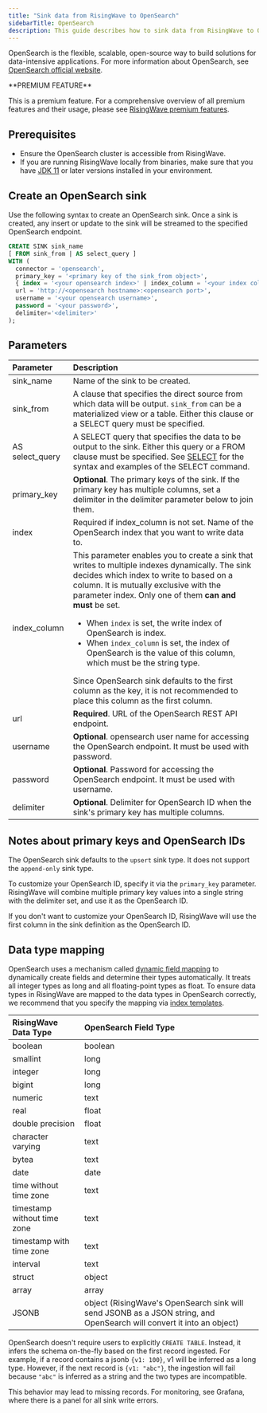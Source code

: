 ```yaml
---
title: "Sink data from RisingWave to OpenSearch"
sidebarTitle: OpenSearch
description: This guide describes how to sink data from RisingWave to OpenSearch using the OpenSearch sink connector in RisingWave.
---
```


OpenSearch is the flexible, scalable, open-source way to build solutions for data-intensive applications. For more information about OpenSearch, see [OpenSearch official website](https://opensearch.org/).

<Tip>
**PREMIUM FEATURE**

This is a premium feature. For a comprehensive overview of all premium features and their usage, please see [RisingWave premium features](/get-started/premium-features).
</Tip>

## Prerequisites

* Ensure the OpenSearch cluster is accessible from RisingWave.
* If you are running RisingWave locally from binaries, make sure that you have [JDK 11](https://openjdk.org/projects/jdk/11/) or later versions installed in your environment.

## Create an OpenSearch sink

Use the following syntax to create an OpenSearch sink. Once a sink is created, any insert or update to the sink will be streamed to the specified OpenSearch endpoint.

```sql
CREATE SINK sink_name
[ FROM sink_from | AS select_query ]
WITH (
  connector = 'opensearch',
  primary_key = '<primary key of the sink_from object>',
  { index = '<your opensearch index>' | index_column = '<your index column>' },
  url = 'http://<opensearch hostname>:<opensearch port>',
  username = '<your opensearch username>',
  password = '<your password>',
  delimiter='<delimiter>'
);
```

## Parameters

| Parameter        | Description          |
| :--------------- | :-------------------- |
| sink\_name       | Name of the sink to be created.                                                                                                                                                                                                                                                                                                                                                                                                                                                                                                                            |
| sink\_from       | A clause that specifies the direct source from which data will be output. `sink_from` can be a materialized view or a table. Either this clause or a SELECT query must be specified.                                                                                                                                                                                                                                                                                                                                                                      |
| AS select\_query | A SELECT query that specifies the data to be output to the sink. Either this query or a FROM clause must be specified. See [SELECT](/sql/commands/sql-select) for the syntax and examples of the SELECT command.                                                                                                                                                                                                                                                                                                                                          |
| primary\_key     | **Optional**. The primary keys of the sink. If the primary key has multiple columns, set a delimiter in the delimiter parameter below to join them.                                                                                                                                                                                                                                                                                                                                                                                                            |
| index            | Required if index\_column is not set. Name of the OpenSearch index that you want to write data to.                                                                                                                                                                                                                                                                                                                                                                                                                                                         |
| index\_column    | This parameter enables you to create a sink that writes to multiple indexes dynamically. The sink decides which index to write to based on a column. It is mutually exclusive with the parameter index. Only one of them **can and must** be set. <ul><li>When `index` is set, the write index of OpenSearch is index.</li><li> When `index_column` is set, the index of OpenSearch is the value of this column, which must be the string type.</li></ul> Since OpenSearch sink defaults to the first column as the key, it is not recommended to place this column as the first column. |
| url              | **Required**. URL of the OpenSearch REST API endpoint.                                                                                                                                                                                                                                                                                                                                                                                                                                                                                                         |
| username         | **Optional**. opensearch user name for accessing the OpenSearch endpoint. It must be used with password.                                                                                                                                                                                                                                                                                                                                                                                                                                                       |
| password         | **Optional**. Password for accessing the OpenSearch endpoint. It must be used with username.                                                                                                                                                                                                                                                                                                                                                                                                                                                                   |
| delimiter        | **Optional**. Delimiter for OpenSearch ID when the sink's primary key has multiple columns.                                                                                                                                                                                                                                                                                                                                                                                                                                                                    |

## Notes about primary keys and OpenSearch IDs

The OpenSearch sink defaults to the `upsert` sink type. It does not support the `append-only` sink type.

To customize your OpenSearch ID, specify it via the `primary_key` parameter. RisingWave will combine multiple primary key values into a single string with the delimiter set, and use it as the OpenSearch ID.

If you don't want to customize your OpenSearch ID, RisingWave will use the first column in the sink definition as the OpenSearch ID.

## Data type mapping

OpenSearch uses a mechanism called [dynamic field mapping](https://opensearch.org/docs/latest/field-types/#dynamic-mapping) to dynamically create fields and determine their types automatically. It treats all integer types as long and all floating-point types as float. To ensure data types in RisingWave are mapped to the data types in OpenSearch correctly, we recommend that you specify the mapping via [index templates](https://opensearch.org/docs/latest/im-plugin/index-templates/).

| RisingWave Data Type        | OpenSearch Field Type                                                                                                 |
| :-------------------------- | :-------------------------------------------------------------------------------------------------------------------- |
| boolean                     | boolean                                                                                                               |
| smallint                    | long                                                                                                                  |
| integer                     | long                                                                                                                  |
| bigint                      | long                                                                                                                  |
| numeric                     | text                                                                                                                  |
| real                        | float                                                                                                                 |
| double precision            | float                                                                                                                 |
| character varying           | text                                                                                                                  |
| bytea                       | text                                                                                                                  |
| date                        | date                                                                                                                  |
| time without time zone      | text                                                                                                                  |
| timestamp without time zone | text                                                                                                                  |
| timestamp with time zone    | text                                                                                                                  |
| interval                    | text                                                                                                                  |
| struct                      | object                                                                                                                |
| array                       | array                                                                                                                 |
| JSONB                       | object (RisingWave's OpenSearch sink will send JSONB as a JSON string, and OpenSearch will convert it into an object) |


OpenSearch doesn't require users to explicitly `CREATE TABLE`. Instead, it infers the schema on-the-fly based on the first record ingested. For example, if a record contains a jsonb `{v1: 100}`, v1 will be inferred as a long type. However, if the next record is `{v1: "abc"}`, the ingestion will fail because `"abc"` is inferred as a string and the two types are incompatible.

This behavior may lead to missing records. For monitoring, see Grafana, where there is a panel for all sink write errors.
